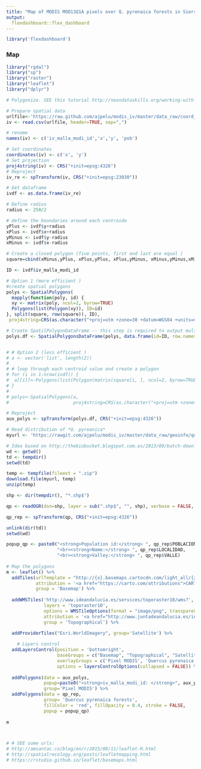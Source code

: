 ```yaml
---
title: "Map of MODIS MOD13Q1A pixels over Q. pyrenaica forests in Sierra Nevada"
output: 
  flexdashboard::flex_dashboard
---
```


```r
library('flexdashboard')
```

### Map


```r
library("rgdal")
library("sp")
library("raster")
library("leaflet")
library("dplyr")
```

```r
# Polygonize. SEE this tutorial http://neondataskills.org/working-with-field-data/Field-Data-Polygons-From-Centroids 

# Prepare spatial data 
urlfile<-'https://raw.github.com/ajpelu/modis_iv/master/data_raw/coord_qpyr.csv'
iv <- read.csv(urlfile, header=TRUE, sep=",")

# rename 
names(iv) <- c('iv_malla_modi_id','x','y', 'pob')

# Set coordinates 
coordinates(iv) <- c('x', 'y') 
# Set projection 
proj4string(iv) <- CRS("+init=epsg:4326") 
# Reproject 
iv_re <- spTransform(iv, CRS("+init=epsg:23030")) 

# Get dataframe 
ivdf <- as.data.frame(iv_re)

# Define radius 
radius <- 250/2

# define the boundaries around each centroide 
yPlus <- ivdf$y+radius
xPlus <- ivdf$x+radius
yMinus <- ivdf$y-radius
xMinus <- ivdf$x-radius

# Create a closed polygon (five points, first and last are equal )
square=cbind(xMinus,yPlus, xPlus,yPlus, xPlus,yMinus, xMinus,yMinus,xMinus,yPlus,xMinus,yPlus)

ID <- ivdf$iv_malla_modi_id

# Option 1 (more efficient ) 
#create spatial polygons
polys <- SpatialPolygons(
  mapply(function(poly, id) {
  xy <- matrix(poly, ncol=2, byrow=TRUE)
  Polygons(list(Polygon(xy)), ID=id)
}, split(square, row(square)), ID),
 proj4string=CRS(as.character("+proj=utm +zone=30 +datum=WGS84 +units=m +no_defs +ellps=WGS84 +towgs84=0,0,0")))

# Create SpatilPolygonDataFrame -- this step is required to output multiple polygons.
polys.df <- SpatialPolygonsDataFrame(polys, data.frame(id=ID, row.names=ID))


# # Option 2 (less efficient )
# a <- vector('list', length(2))
# 
# # loop through each centroid value and create a polygon
# for (i in 1:nrow(ivdf)) {
#  a[[i]]<-Polygons(list(Polygon(matrix(square[i, ], ncol=2, byrow=TRUE))), ID[i])
# }
# 
# polys<-SpatialPolygons(a,
#                        proj4string=CRS(as.character("+proj=utm +zone=30 +datum=WGS84 +units=m +no_defs +ellps=WGS84 +towgs84=0,0,0")))

# Reproject 
aux_polys <- spTransform(polys.df, CRS("+init=epsg:4326"))
```

```r
# Read distribution of *Q. pyreanica* 
myurl <- 'https://rawgit.com/ajpelu/modis_iv/master/data_raw/geoinfo/quercus_pyrenaica_sn.zip'

# Idea based on http://thebiobucket.blogspot.com.es/2013/09/batch-downloading-zipped-shapefiles.html 
wd <- getwd()
td <- tempdir()
setwd(td)

temp <- tempfile(fileext = ".zip")
download.file(myurl, temp)
unzip(temp)

shp <- dir(tempdir(), "*.shp$")

qp <- readOGR(dsn=shp, layer = sub(".shp$", "", shp), verbose = FALSE, encoding="UTF-8")

qp_rep <- spTransform(qp, CRS("+init=epsg:4326"))

unlink(dir(td))
setwd(wd)
```


```r
popup_qp <- paste0("<strong>Population id:</strong> ", qp_rep$POBLACION,
                   "<br><strong>Name:</strong> ", qp_rep$LOCALIDAD,
                   "<br><strong>Valley:</strong> ", qp_rep$VALLE)
  
# Map the polygons 
m <- leaflet() %>% 
  addTiles(urlTemplate = "http://{s}.basemaps.cartocdn.com/light_all/{z}/{x}/{y}.png",
           attribution = '<a href="https://carto.com/attributions">CARTO</a>', 
           group = 'Basemap') %>%
  
  addWMSTiles('http://www.ideandalucia.es/services/toporaster10/wms?',
              layers = 'toporaster10',
              options = WMSTileOptions(format = "image/png", transparent = FALSE),
              attribution = '<a href="http://www.juntadeandalucia.es/institutodeestadisticaycartografia" target="_blank">Instituto de Estadística y Cartografía de Andalucía</a>',
              group = 'Topographical') %>%

  addProviderTiles("Esri.WorldImagery", group='Satellite') %>% 
  
    # Layers control
  addLayersControl(position = 'bottomright',
                   baseGroups = c("Basemap", "Topographical", "Satellite"),
                   overlayGroups = c('Pixel MODIS', 'Quercus pyrenaica forests'),
                   options = layersControlOptions(collapsed = FALSE)) %>%
  
  addPolygons(data = aux_polys, 
              popup=paste0("<strong>iv_malla_modi_id: </strong>", aux_polys$id), 
              group='Pixel MODIS') %>% 
  addPolygons(data = qp_rep, 
              group= 'Quercus pyrenaica forests', 
              fillColor = 'red', fillOpacity = 0.4, stroke = FALSE,
              popup = popup_qp)
              
m



# # SEE some urls: 
# http://amsantac.co/blog/en/r/2015/08/11/leaflet-R.html
# http://spatialrecology.org/posts/leafletmapping.html
# https://rstudio.github.io/leaflet/basemaps.html

```


